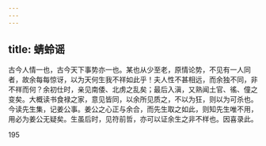 ```yaml
---
---
---
```

title: 蜻蛉谣
---

古今人情一也，古今天下事势亦一也。某也从少至老，原情论势，不见有一人同者，故余每每惊讶，以为天何生我不祥如此乎！夫人性不甚相远，而余独不同，非不祥而何？余初仕时，亲见南倭、北虏之乱矣；最后入滇，又熟闻土官、徭、僮之变矣。大概读书食禄之家，意见皆同，以余所见质之，不以为狂，则以为可杀也。今读先生集，记姜公事。姜公之心正与余合，而先生取之如此，则知先生唯不用，用必为姜公无疑矣。生虽后时，见符前哲，亦可以证余生之非不样也。因喜录此。

195